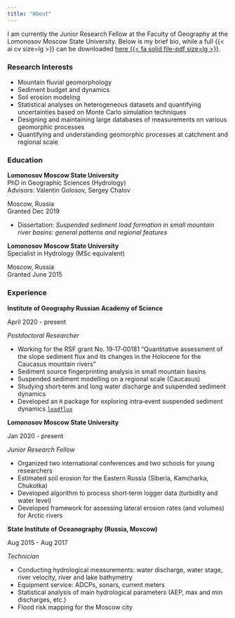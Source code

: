 ```yaml
---
title: "About"
---
```


I am currently the Junior Research Fellow at the Faculty of Geography at the Lomonosov Moscow State University. Below is my brief bio, while a full {{< ai cv size=lg >}} can be downloaded [here {{< fa solid file-pdf size=lg >}}](data/Tsyplenkov-Anatoly_CV.pdf).

### Research Interests

-   Mountain fluvial geomorphology
-   Sediment budget and dynamics
-   Soil erosion modeling
-   Statistical analyses on heterogeneous datasets and quantifying uncertainties based on Monte Carlo simulation techniques
-   Designing and maintaining large databases of measurements on various geomorphic processes
-   Quantifying and understanding geomorphic processes at catchment and regional scale

### Education

::: {.d-flex .justify-content-between}
::: {}
**Lomonosov Moscow State University**  
PhD in Geographic Sciences (Hydrology)  
Advisors: Valentin Golosov, Sergey Chalov
:::
::: {.text-end}
Moscow, Russia  
Granted Dec 2019
:::
:::
- Dissertation: *Suspended sediment load formation in small mountain river basins: general patterns and regional features*

::: {.d-flex .justify-content-between}
::: {}
**Lomonosov Moscow State University**  
Specialist in Hydrology (MSc equivalent)
:::
::: {.text-end}
Moscow, Russia  
Granted June 2015
:::
:::

### Experience

::: {.d-flex .justify-content-between}
::: {}
**Institute of Geography Russian Academy of Science**  
:::
::: {.text-end}
April 2020 - present
:::
:::
*Postdoctoral Researcher*

- Working for the RSF grant No. 19‑17‑00181 “Quantitative assessment of the slope sediment flux and its changes in the Holocene for the Caucasus mountain rivers”
- Sediment source fingerprinting analysis in small mountain basins
- Suspended sediment modelling on a regional scale (Caucasus)
- Studying short‑term and long water discharge and suspended sediment dynamics
- Developed an `R` package for exploring intra‑event suspended sediment dynamics [`loadflux`](https://github.com/atsyplenkov/loadflux)

::: {.d-flex .justify-content-between}
::: {}
**Lomonosov Moscow State University**  
:::
::: {.text-end}
Jan 2020 - present
:::
:::
*Junior Research Fellow*

- Organized two international conferences and two schools for young researchers
- Estimated soil erosion for the Eastern Russia (Siberia, Kamcharka, Chukotka)
- Developed algorithm to process short‑term logger data (turbidity and water level)
- Developed framework for assessing lateral erosion rates (and volumes) for Arctic rivers

::: {.d-flex .justify-content-between}
::: {}
**State Institute of Oceanography (Russia, Moscow)**  
:::
::: {.text-end}
Aug 2015 - Aug 2017
:::
:::
*Technician*

- Conducting hydrological measurements: water discharge, water stage, river velocity, river and lake bathymetry
- Equipment service: ADCPs, sonars, current meters
- Statistical analysis of main hydrological parameters (AEP, max and min discharges, etc.)
- Flood risk mapping for the Moscow city
